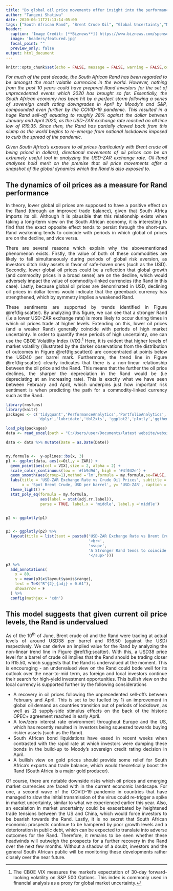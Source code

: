 ```yaml
---
title: "Do global oil price movements offer insight into the performance of the South African Rand?"
author: "Tangeni Shatiwa"
date: 2020-06-11T21:13:14-05:00
tags: ["South African Rand", "Brent Crude Oil", "Global Uncertainty","Non-Linear Spline Regression"]
header:
  caption: 'Image Credit: [**Biznews**]( https://www.biznews.com/sponsored/2020/05/04/sa-exchange-rate-better-time-invest)'
  image: 'headers/featured.jpg'
  focal_point: ""
  preview_only: false
output: html_document
---
```


```r
knitr::opts_chunk$set(echo = FALSE, message = FALSE, warning = FALSE,collapse = TRUE)
```

<style>
body {
text-align: justify}
</style>

*For much of the past decade, the South African Rand has been regarded to be amongst the most volatile currencies in the world. However, nothing from the past 10 years could have prepared Rand investors for the set of unprecedented events which 2020 has brought so far. Essentially, the South African economy has been hit by a perfect storm following a series of sovereign credit rating downgrades in April by Moody's and S&P, compounded even further by the COVID-19 pandemic. This resulted in a huge Rand sell-off equating to roughly 28% against the dollar between January and April 2020, as the USD-ZAR exchange rate reached an all time low of R19.35. Since then, the Rand has partially clawed back from this slump as the world begins to re-emerge from national lockdowns imposed to curb the spread of the pandemic.* 

*Given South Africa's exposure to oil prices (particularly with Brent crude oil being priced in dollars), directional movements of oil prices can be an extremely useful tool in analyzing the USD-ZAR exchange rate. Oil-Rand analyses hold merit on the premise that oil price movements offer a snapshot of the global dynamics which the Rand is also exposed to.* 

## The dynamics of oil prices as a measure for Rand performance
In theory, lower global oil prices are supposed to have a positive effect on the Rand (through an improved trade balance), given that South Africa imports its oil. Although it is plausible that this relationship exists when taking a long-term view on the South African economy, it is interesting to find that the exact opposite effect tends to persist through the short-run. Rand weakening tends to coincide with periods in which global oil prices are on the decline, and vice versa.  

There are several reasons which explain why the abovementioned phenomenon exists. Firstly, the value of both of these commodities are likely to fall simultaneously during periods of global risk aversion, as investors ditch risky assets in favor of safe-haven ones (such as the USD). Secondly, lower global oil prices could be a reflection that global growth (and commodity prices in a broad sense) are on the decline, which would adversely impact the value of commodity-linked currencies (the Rand in this case). Lastly, because global oil prices are denominated in USD, declining oil prices in dollar terms would indicate that the greenback currency has strengthened, which by symmetry implies a weakened Rand.

These sentiments are supported by trends identified in Figure \@ref(fig:scatter).
By analyzing this figure, we can see that a stronger Rand (i.e a lower USD-ZAR exchange rate) is more likely to occur during times in which oil prices trade at higher levels. Extending on this, lower oil prices (and a weaker Rand) generally coincide with periods of high market uncertainty. In order to quantify these periods of high uncertainty, one can use the CBOE Volatility Index (VIX).^[The CBOE VIX measures the market's expectation of 30-day forward-looking volatility on S&P 500 Options. This index is commonly used in financial analysis as a proxy for global market uncertainty.] Here, it is evident that higher levels of market volatility (illustrated by the darker observations from the distribution of outcomes in Figure \@ref(fig:scatter)) are concentrated at points below the USD40 per barrel mark. Furthermore, the trend line in Figure \@ref(fig:scatter) clearly indicates that there is a non-linear relationship between the oil price and the Rand. This means that the further the oil price declines, the sharper the depreciation in the Rand would be (i.e depreciating at an increasing rate). This is exactly what we have seen between February and April, which underpins just how important risk sentiment is when predicting the path for a commodity-linked currency such as the Rand.

```r
library(rmsfuns)
library(knitr)
packages <- c('tidyquant','PerformanceAnalytics','PortfolioAnalytics','tidyr',
              'dplyr','lubridate','tbl2xts', 'ggplot2','plotly','ggthemes','readxl', 'ISLR','ggrepel','mgcv','ggpmisc')

load_pkg(packages)
data <- read_excel(path = "C:/Users/user/Documents/latest website/website/SA_dataset.xlsx", col_names = T)

data <- data %>% mutate(Date = as.Date(Date))


my.formula <-  y~splines::bs(x, 3)
p1 <- ggplot(data, aes(x=Oil,y = ZAR)) +
  geom_point(aes(col = VIX),size = 2, alpha = 2) +
  scale_color_continuous(low = '#fb9d9d', high = '#4f042e') +
  geom_smooth(aes(group=1),method ='lm',formula = my.formula,se=FALSE,,color='#56242e', linetype = 'dashed', size = 1.5) +
  labs(title = 'USD-ZAR Exchange Rate vs Crude Oil Prices', subtitle = 'Higher oil prices tend to coincide with a stronger Rand',
       x = 'Spot Brent Crude, USD per barrel', y= 'USD-ZAR', caption = 'Data downloaded from Yahoo Finance') +
  theme_light() +
  stat_poly_eq(formula = my.formula, 
               aes(label = stat(adj.rr.label)), 
               parse = TRUE, label.x = 'middle', label.y ='middle')


p2 <- ggplotly(p1)


p3 <- ggplotly(p2) %>% 
  layout(title = list(text = paste0('USD-ZAR Exchange Rate vs Brent Crude Oil Prices',
                                    '<br>',
                                    '<sup>',
                                    'A Stronger Rand tends to coincide with higher oil prices (and lower global uncertainty) ',
                                    '</sup>')))

p3 %>% 
  add_annotations(
    x = 80,
    y = mean(p3$x$layout$yaxis$range),
    text = TeX("R^{2}_{adj} = 0.61"),
    showarrow = F
  ) %>% 
  config(mathjax = 'cdn')
```





## This model suggests that given current oil price levels, the Rand is undervalued

As of the 10^th^ of June, Brent crude oil and the Rand were trading at actual levels of around USD38 per barrel and R16.50 (against the USD) respectively. We can derive an implied value for the Rand by analyzing the non-linear trend line in Figure \@ref(fig:scatter). With this, a USD38 price level for a barrel of crude oil implies that the Rand should be trading closer to R15.50, which suggests that the Rand is undervalued at the moment. This is encouraging - an undervalued view on the Rand could bode well for its outlook over the near-to-mid term, as foreign and local investors continue their search for high-yield investment opportunities. This bullish view on the local currency is supported further by the following considerations

- A recovery in oil prices following the unprecedented sell-offs between February and April. This is set to be fuelled by 1) an improvement in global oil demand as countries transition out of periods of lockdown,
as well as 2) supply-side stimulus effects on the back of the historic OPEC+ agreement reached in early April. 
- A low/zero interest rate environment throughout Europe and the US, which has recently resulted in investors being squeezed towards buying riskier assets (such as the Rand).
- South African bond liquidations have eased in recent weeks when contrasted with the rapid rate at which investors were dumping these bonds in the build-up to Moody's sovereign credit rating decision in April.
- A bullish view on gold prices should provide some relief for South Africa's exports and trade balance, which would theoretically boost the Rand (South Africa is a major gold producer).

Of course, there are notable downside risks which oil prices and emerging market currencies are faced with in the current economic landscape. For one, a second wave of the COVID-19 pandemic in countries that have managed to slow the initial transmission of the virus could re-trigger a spike in market uncertainty, similar to what we experienced earlier this year. Also, an escalation in market uncertainty could be exacerbated by heightened trade tensions between the US and China, which would force investors to be bearish towards the Rand. Lastly, it is no secret that South African economic prospects continue to be hampered by poor growth levels and a deterioration in public debt, which can be expected to translate into adverse outcomes for the Rand.
Therefore, it remains to be seen whether these headwinds will outweigh the prospects for a further recovery in the Rand over the next few months. Without a shadow of a doubt, investors and the general South African public will be monitoring these developments rather closely over the near future.



